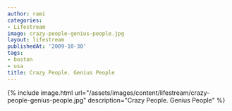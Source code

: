 ```yaml
---
author: rami
categories:
- Lifestream
image: crazy-people-genius-people.jpg
layout: lifestream
publishedAt: '2009-10-30'
tags:
- boston
- usa
title: Crazy People. Genius People
---
```


{% include image.html url="/assets/images/content/lifestream/crazy-people-genius-people.jpg" description="Crazy People. Genius People" %}